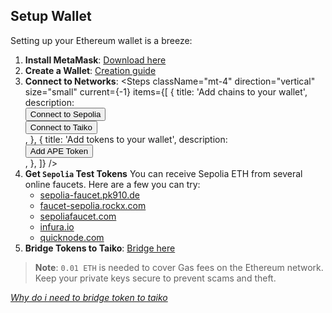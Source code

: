 
## Setup Wallet

Setting up your Ethereum wallet is a breeze:

1. **Install MetaMask**: [Download here](https://metamask.io/download.html)
2. **Create a Wallet**: [Creation guide](https://support.metamask.io/hc/en-us/articles/4404722782107)
3. **Connect to Networks**:
    <Steps
        className="mt-4"
        direction="vertical"
        size="small"
        current={-1}
          items={[
              {
                  title: 'Add chains to your wallet',
                  description: <div className="mt-1">
                      <Button type="default" onClick={switchSepolia} className="mb-2">Connect to Sepolia</Button>
                      <br />
                      <Button type="default" onClick={switchTaiko}>Connect to Taiko</Button>
                  </div>,
              },
              {
                  title: 'Add tokens to your wallet',
                  description: <div className="mt-1">
                      <Button type="default" onClick={addAPEToken}>Add APE Token</Button>
                  </div>,
              },
          ]}
        />
4. **Get `Sepolia` Test Tokens**
    You can receive Sepolia ETH from several online faucets. Here are a few you can try:
    - [sepolia-faucet.pk910.de](https://sepolia-faucet.pk910.de/)
    - [faucet-sepolia.rockx.com](https://faucet-sepolia.rockx.com/)
    - [sepoliafaucet.com](https://sepoliafaucet.com/)
    - [infura.io](https://www.infura.io/faucet/sepolia)
    - [quicknode.com](https://faucet.quicknode.com/ethereum/sepolia)
5. **Bridge Tokens to Taiko**: [Bridge here](https://taiko.xyz/docs/guides/bridge-tokens)

> **Note**: `0.01 ETH` is needed to cover Gas fees on the Ethereum network. Keep your private keys secure to prevent scams and theft.

_[Why do i need to bridge token to taiko](../faq)_

